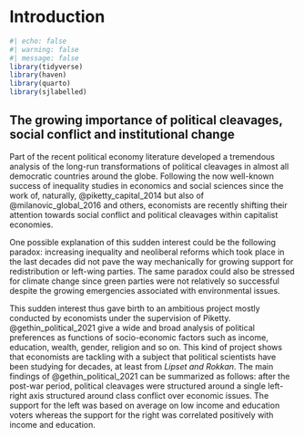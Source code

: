 # Introduction


```r
#| echo: false
#| warning: false
#| message: false
library(tidyverse)
library(haven)
library(quarto)
library(sjlabelled)

```

## The growing importance of political cleavages, social conflict and institutional change

Part of the recent political economy literature developed a tremendous analysis of the long-run transformations of political cleavages in almost all democratic countries around the globe. Following the now well-known success of inequality studies in economics and social sciences since the work of, naturally, @piketty_capital_2014 but also of @milanovic_global_2016 and others, economists are recently shifting their attention towards social conflict and political cleavages within capitalist economies.

One possible explanation of this sudden interest could be the following paradox: increasing inequality and neoliberal reforms which took place in the last decades did not pave the way mechanically for growing support for redistribution or left-wing parties. The same paradox could also be stressed for climate change since green parties were not relatively so successful despite the growing emergencies associated with environmental issues.

This sudden interest thus gave birth to an ambitious project mostly conducted by economists under the supervision of Piketty. @gethin_political_2021 give a wide and broad analysis of political preferences as functions of socio-economic factors such as income, education, wealth, gender, religion and so on. This kind of project shows that economists are tackling with a subject that political scientists have been studying for decades, at least from *Lipset and Rokkan*. The main findings of @gethin_political_2021 can be summarized as follows: after the post-war period, political cleavages were structured around a single left-right axis structured around class conflict over economic issues. The support for the left was based on average on low income and education voters whereas the support for the right was correlated positively with income and education.



